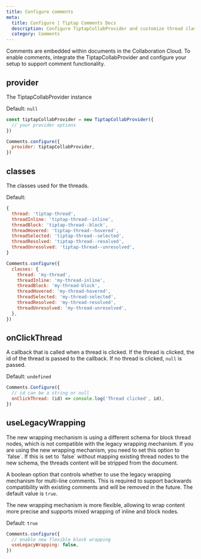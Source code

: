 ```yaml
---
title: Configure comments
meta:
  title: Configure | Tiptap Comments Docs
  description: Configure TiptapCollabProvider and customize thread classes in your Tiptap editor. More in the documentation!
  category: Comments
---
```



Comments are embedded within documents in the Collaboration Cloud. To enable comments, integrate the TiptapCollabProvider and configure your setup to support comment functionality.

## provider

The TiptapCollabProvider instance

Default: `null`

```js
const tiptapCollabProvider = new TiptapCollabProvider({
  // your provider options
})

Comments.configure({
  provider: tiptapCollabProvider,
})
```

## classes

The classes used for the threads.

Default:

```js
{
  thread: 'tiptap-thread',
  threadInline: 'tiptap-thread--inline',
  threadBlock: 'tiptap-thread--block',
  threadHovered: 'tiptap-thread--hovered',
  threadSelected: 'tiptap-thread--selected',
  threadResolved: 'tiptap-thread--resolved',
  threadUnresolved: 'tiptap-thread--unresolved',
}
```

```js
Comments.configure({
  classes: {
    thread: 'my-thread',
    threadInline: 'my-thread-inline',
    threadBlock: 'my-thread-block',
    threadHovered: 'my-thread-hovered',
    threadSelected: 'my-thread-selected',
    threadResolved: 'my-thread-resolved',
    threadUnresolved: 'my-thread-unresolved',
  },
})
```

## onClickThread

A callback that is called when a thread is clicked. If the thread is clicked, the id of the thread is passed to the callback. If no thread is clicked, `null` is passed.

Default: `undefined`

```js
Comments.Configure({
  // id can be a string or null
  onClickThread: (id) => console.log('Thread clicked', id),
})
```

## useLegacyWrapping

<Callout title="Warning" variant="warning">
  The new wrapping mechanism is using a different schema for block thread nodes, which is not
  compatible with the legacy wrapping mechanism. If you are using the new wrapping mechanism, you
  need to set this option to `false`. If this is set to `false` without mapping existing thread
  nodes to the new schema, the threads content will be stripped from the document.
</Callout>

A boolean option that controls whether to use the legacy wrapping mechanism for multi-line comments. This is required to support backwards compatibility with existing comments and will
be removed in the future. The default value is `true`.

The new wrapping mechanism is more flexible, allowing to wrap content more precise and supports mixed wrapping of inline and block nodes.

Default: `true`

```js
Comments.configure({
  // enable new flexible block wrapping
  useLegacyWrapping: false,
})
```
